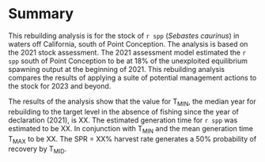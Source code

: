 # Summary{-}

This rebuilding analysis is for the stock of `r spp` (_Sebastes caurinus_) in waters off California, south of Point Conception. The analysis is based on the 2021 stock assessment. The 2021 assessment model estimated the `r spp` south of Point Conception to be at 18% of the unexploited equilibrium spawning output at the beginning of 2021. This rebuilding analysis compares the results of applying a suite of potential management actions to the stock for 2023 and beyond.

The results of the analysis show that the value for $\text{T}_\text{MIN}$, the median year for rebuilding to the target level in the absence of fishing since the year of declaration (2021), is XX. The estimated generation time for `r spp` was estimated to be XX. In conjunction with $\text{T}_\text{MIN}$ and the mean generation time $\text{T}_\text{MAX}$ to be XX. The SPR = XX% harvest rate generates a 50% probability of recovery by $\text{T}_\text{MID}$.

